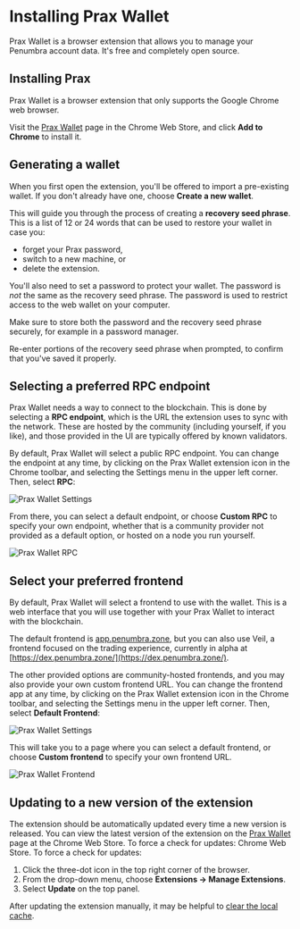# Installing Prax Wallet

Prax Wallet is a browser extension that allows you to manage your Penumbra account data. It's free and completely open source.

## Installing Prax

Prax Wallet is a browser extension that only supports the Google Chrome web browser.

Visit the [Prax Wallet](https://chromewebstore.google.com/detail/prax-wallet/lkpmkhpnhknhmibgnmmhdhgdilepfghe) page in the Chrome Web Store, and click **Add to Chrome** to install it.

## Generating a wallet

When you first open the extension, you'll be offered to import a pre-existing wallet. If you don't already have one, choose **Create a new wallet**.

This will guide you through the process of creating a **recovery seed phrase**. This is a list of 12 or 24 words that can be used to restore your wallet in case you:

* forget your Prax password,
* switch to a new machine, or
* delete the extension.

You'll also need to set a password to protect your wallet. The password
is *not* the same as the recovery seed phrase. The password is used to restrict access to the web wallet
on your computer.

Make sure to store both the password and the recovery seed phrase securely, for example in a password manager.

Re-enter portions of the recovery seed phrase when prompted, to confirm that you've saved it properly.

## Selecting a preferred RPC endpoint

Prax Wallet needs a way to connect to the blockchain. This is done by selecting a **RPC endpoint**, which is the URL the extension uses to sync with the network. These are hosted by the community (including yourself, if you like), and those provided in the UI are typically offered by known validators.

By default, Prax Wallet will select a public RPC endpoint. You can change the endpoint at any time, by clicking on the Prax Wallet extension icon in the Chrome toolbar, and selecting the Settings menu in the upper left corner. Then, select **RPC**:

![Prax Wallet Settings](/images/prax-settings.png)

From there, you can select a default endpoint, or choose **Custom RPC** to specify your own endpoint, whether that is a community provider not provided as a default option, or hosted on a node you run yourself.

![Prax Wallet RPC](/images/prax-rpc.png)

## Select your preferred frontend

By default, Prax Wallet will select a frontend to use with the wallet. This is a web interface that you will use together with your Prax Wallet to interact with the blockchain.

The default frontend is [app.penumbra.zone](https://app.penumbra.zone), but you can also use Veil, a frontend focused on the trading experience, currently in alpha at [https://dex.penumbra.zone/](https://dex.penumbra.zone/).

The other provided options are community-hosted frontends, and you may also provide your own custom frontend URL. You can change the frontend app at any time, by clicking on the Prax Wallet extension icon in the Chrome toolbar, and selecting the Settings menu in the upper left corner. Then, select **Default Frontend**:

![Prax Wallet Settings](/images/prax-settings.png)

This will take you to a page where you can select a default frontend, or choose **Custom frontend** to specify your own frontend URL.

![Prax Wallet Frontend](/images/prax-frontend.png)

## Updating to a new version of the extension

The extension should be automatically updated every time a new version is released.
You can view the latest version of the extension on the [Prax Wallet](https://chromewebstore.google.com/detail/prax-wallet/lkpmkhpnhknhmibgnmmhdhgdilepfghe) page at the Chrome Web Store. To force a check for updates:
Chrome Web Store. To force a check for updates:

1. Click the three-dot icon in the top right corner of the browser.
2. From the drop-down menu, choose **Extensions -> Manage Extensions**.
3. Select **Update** on the top panel.

After updating the extension manually, it may be helpful to [clear the local cache](https://support.google.com/accounts/answer/32050?hl=en&co=GENIE.Platform%3DDesktop).